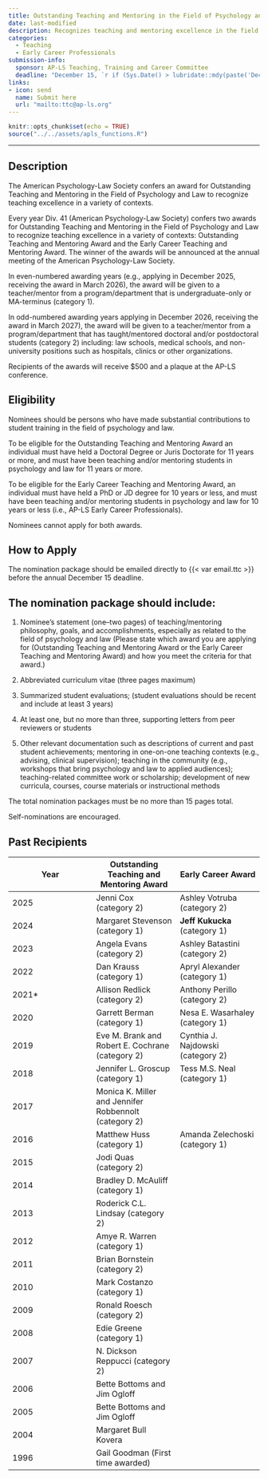 ```yaml
---
title: Outstanding Teaching and Mentoring in the Field of Psychology and Law
date: last-modified
description: Recognizes teaching and mentoring excellence in the field of psychology and law. 
categories: 
  - Teaching
  - Early Career Professionals
submission-info:
  sponsor: AP-LS Teaching, Training and Career Committee
  deadline: "December 15, `r if (Sys.Date() > lubridate::mdy(paste('December 15', lubridate::year(Sys.Date())))) lubridate::year(Sys.Date()) + 1 else lubridate::year(Sys.Date())`"
links:
- icon: send
  name: Submit here
  url: "mailto:ttc@ap-ls.org"
---
```


```r
knitr::opts_chunk$set(echo = TRUE)
source("../../assets/apls_functions.R")
```

<hr>

::::: panel-tabset
## Description

The American Psychology-Law Society confers an award for Outstanding Teaching and Mentoring in the Field of Psychology and Law to recognize teaching excellence in a variety of contexts.

Every year Div. 41 (American Psychology-Law Society) confers two awards for Outstanding Teaching and Mentoring in the Field of Psychology and Law to recognize teaching excellence in a variety of contexts: Outstanding Teaching and Mentoring Award and the Early Career Teaching and Mentoring Award. The winner of the awards will be announced at the annual meeting of the American Psychology-Law Society.

In even-numbered awarding years (e.g., applying in December 2025, receiving the award in March 2026), the award will be given to a teacher/mentor from a program/department that is undergraduate-only or MA-terminus (category 1).

In odd-numbered awarding years applying in December 2026, receiving the award in March 2027), the award will be given to a teacher/mentor from a program/department that has taught/mentored doctoral and/or postdoctoral students (category 2) including: law schools, medical schools, and non-university positions such as hospitals, clinics or other organizations.

Recipients of the awards will receive \$500 and a plaque at the AP-LS conference.

## Eligibility

Nominees should be persons who have made substantial contributions to student training in the field of psychology and law.

To be eligible for the Outstanding Teaching and Mentoring Award an individual must have held a Doctoral Degree or Juris Doctorate for 11 years or more, and must have been teaching and/or mentoring students in psychology and law for 11 years or more.

To be eligible for the Early Career Teaching and Mentoring Award, an individual must have held a PhD or JD degree for 10 years or less, and must have been teaching and/or mentoring students in psychology and law for 10 years or less (i.e., AP-LS Early Career Professionals).

::: callout-note
Nominees cannot apply for both awards.
:::

## How to Apply

The nomination package should be emailed directly to {{< var email.ttc >}} before the annual December 15 deadline.

::: callout-info
## The nomination package should include:

1.  Nominee's statement (one--two pages) of teaching/mentoring philosophy, goals, and accomplishments, especially as related to the field of psychology and law (Please state which award you are applying for (Outstanding Teaching and Mentoring Award or the Early Career Teaching and Mentoring Award) and how you meet the criteria for that award.)

2.  Abbreviated curriculum vitae (three pages maximum)

3.  Summarized student evaluations; (student evaluations should be recent and include at least 3 years)

4.  At least one, but no more than three, supporting letters from peer reviewers or students

    </p>

    </li>

5.  Other relevant documentation such as descriptions of current and past student achievements; mentoring in one-on-one teaching contexts (e.g., advising, clinical supervision); teaching in the community (e.g., workshops that bring psychology and law to applied audiences); teaching-related committee work or scholarship; development of new curricula, courses, course materials or instructional methods

The total nomination packages must be no more than 15 pages total.

Self-nominations are encouraged.
:::

## Past Recipients

| Year | Outstanding Teaching and Mentoring Award | Early Career Award |
|----|----|----|
| 2025 | Jenni Cox (category 2) | Ashley Votruba (category 2) |
| 2024 | Margaret Stevenson (category 1) | **Jeff Kukucka** (category 1) |
| 2023 | Angela Evans (category 2) | Ashley Batastini (category 2) |
| 2022 | Dan Krauss (category 1) | Apryl Alexander (category 1) |
| 2021\* | Allison Redlick (category 2) | Anthony Perillo (category 2) |
| 2020 | Garrett Berman (category 1) | Nesa E. Wasarhaley (category 1) |
| 2019 | Eve M. Brank and Robert E. Cochrane (category 2) | Cynthia J. Najdowski (category 2) |
| 2018 | Jennifer L. Groscup (category 1) | Tess M.S. Neal (category 1) |
| 2017 | Monica K. Miller and Jennifer Robbennolt (category 2) |  |
| 2016 | Matthew Huss (category 1) | Amanda Zelechoski (category 1) |
| 2015 | Jodi Quas (category 2) |  |
| 2014 | Bradley D. McAuliff (category 1) |  |
| 2013 | Roderick C.L. Lindsay (category 2) |  |
| 2012 | Amye R. Warren (category 1) |  |
| 2011 | Brian Bornstein (category 2) |  |
| 2010 | Mark Costanzo (category 1) |  |
| 2009 | Ronald Roesch (category 2) |  |
| 2008 | Edie Greene (category 1) |  |
| 2007 | N. Dickson Reppucci (category 2) |  |
| 2006 | Bette Bottoms and Jim Ogloff |  |
| 2005 | Bette Bottoms and Jim Ogloff |  |
| 2004 | Margaret Bull Kovera |  |
| 1996 | Gail Goodman (First time awarded) |  |
:::::
